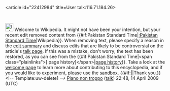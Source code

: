 <article id="22412984" title=User talk:116.71.184.26>
	<talkpage id="22412984" title="User talk:116.71.184.26">

[[Image:Information.svg|25px]] Welcome to Wikipedia. It might not have been your intention, but your recent edit removed content from {{#if:Pakistan Standard Time|[[:Pakistan Standard Time]]|Wikipedia}}. When removing text, please specify a reason in the [[Help:Edit summary|edit summary]] and discuss edits that are likely to be controversial on the article's [[Wikipedia:Talk page|talk page]]. If this was a mistake, don't worry; the text has been restored, as you can see from the {{#if:Pakistan Standard Time|&lt;span class=&quot;plainlinks&quot;&gt;[{{fullurl:Pakistan Standard Time|action=history}} page history]&lt;/span&gt;|[[Help:Page history|page history]]}}. Take a look at the [[Wikipedia:Welcoming committee/Welcome to Wikipedia|welcome page]] to learn more about contributing to this encyclopedia, and if you would like to experiment, please use the [[Wikipedia:Sandbox|sandbox]].  {{#if:|{{{2}}}|Thank you.}}&lt;!-- Template:uw-delete1 --&gt; [[User:Piano non troppo|Piano non troppo]] ([[User talk:Piano non troppo|talk]]) 22:48, 14 April 2009 (UTC)
	</talkpage>
</article>